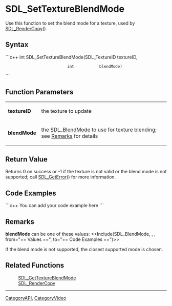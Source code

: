 <!-- pragma section-numbers off -->
<!-- pragma disable-camelcase -->

= SDL_SetTextureBlendMode =
Use this function to set the blend mode for a texture, used by [[SDL_RenderCopy]]().


== Syntax ==
```c++
int SDL_SetTextureBlendMode(SDL_TextureID textureID,
                            int           blendMode)
```

== Function Parameters ==
{|
|'''textureID'''
|the texture to update
|-
|'''blendMode'''
|the [[SDL_BlendMode]] to use for texture blending; see [[#blendMode|Remarks]] for details
|}

== Return Value ==
Returns 0 on success or -1 if the texture is not valid or the blend mode is not supported; call [[SDL_GetError]]() for more information.

== Code Examples ==
```c++
You can add your code example here
```

== Remarks ==
<span id="blendMode"></span> '''blendMode''' can be one of these values:
<<Include(SDL_BlendMode, , , from="== Values ==", to="== Code Examples ==")>>

If the blend mode is not supported, the closest supported mode is chosen.

== Related Functions ==
:[[SDL_GetTextureBlendMode]]
:[[SDL_RenderCopy]]

----
[[CategoryAPI]], [[CategoryVideo]]
